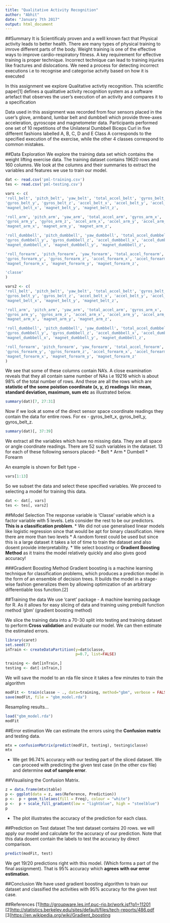 ```yaml
---
title: "Qualitative Activity Recognition"
author: "Abhit"
date: "January 7th 2017"
output: html_document
---
```


##Summary
It is Scientificaly proven and a welll known fact that Physical activity leads to better health. There are many types of physical training to imrove different parts of the body. Weight training is one of the effective ways to improve cardio-respiratory fitness. A key requirement for effective training is proper technique. Incorrect technique can lead to training injuries like fractures and dislocations. We need a process for detecting incorrect executions i.e to recognise and categorise actvity based on how it is executed

In this assignment we explore Qualitative activtiy recognition. This scientific paper[1] defines a qualitative activity recognition system as a software artefact that observes the user’s execution of an activity and compares it to a specification

Data used in this assignment was recorded from four sensors placed in the user's glove, armband, lumbar belt and dumbbell which provide three-axes acceleration, gyroscope and magnetometer data. Participants performed one set of 10 repetitions of the Unilateral Dumbbell Biceps Curl in five different fashions labelled A, B, C, D and E Class A corresponds to the specified execution of the exercise, while the other 4 classes correspond to common mistakes.

##Data Exploration
We explore the training data set which contains the weight lifting exercise data. 
The training dataset contains 19620 rows and 160 columns. We look at the columns and their summaries to extract the variables and features we use to train our model.

```r
dat <- read.csv('pml-training.csv')
tes <- read.csv('pml-testing.csv')
```

```r
vars <- c(
'roll_belt', 'pitch_belt', 'yaw_belt', 'total_accel_belt', 'gyros_belt_x',
'gyros_belt_y', 'gyros_belt_z', 'accel_belt_x', 'accel_belt_y', 'accel_belt_z',
'magnet_belt_x', 'magnet_belt_y', 'magnet_belt_z',

'roll_arm', 'pitch_arm', 'yaw_arm', 'total_accel_arm', 'gyros_arm_x',
'gyros_arm_y', 'gyros_arm_z', 'accel_arm_x', 'accel_arm_y', 'accel_arm_z',
'magnet_arm_x', 'magnet_arm_y', 'magnet_arm_z',

'roll_dumbbell', 'pitch_dumbbell', 'yaw_dumbbell', 'total_accel_dumbbell', 'gyros_dumbbell_x',
'gyros_dumbbell_y', 'gyros_dumbbell_z', 'accel_dumbbell_x', 'accel_dumbbell_y', 'accel_dumbbell_z',
'magnet_dumbbell_x', 'magnet_dumbbell_y', 'magnet_dumbbell_z',

'roll_forearm', 'pitch_forearm', 'yaw_forearm', 'total_accel_forearm', 'gyros_forearm_x',
'gyros_forearm_y', 'gyros_forearm_z', 'accel_forearm_x', 'accel_forearm_y', 'accel_forearm_z',
'magnet_forearm_x', 'magnet_forearm_y', 'magnet_forearm_z',

'classe' 
)

vars2 <- c(
'roll_belt', 'pitch_belt', 'yaw_belt', 'total_accel_belt', 'gyros_belt_x',
'gyros_belt_y', 'gyros_belt_z', 'accel_belt_x', 'accel_belt_y', 'accel_belt_z',
'magnet_belt_x', 'magnet_belt_y', 'magnet_belt_z',

'roll_arm', 'pitch_arm', 'yaw_arm', 'total_accel_arm', 'gyros_arm_x',
'gyros_arm_y', 'gyros_arm_z', 'accel_arm_x', 'accel_arm_y', 'accel_arm_z',
'magnet_arm_x', 'magnet_arm_y', 'magnet_arm_z',

'roll_dumbbell', 'pitch_dumbbell', 'yaw_dumbbell', 'total_accel_dumbbell', 'gyros_dumbbell_x',
'gyros_dumbbell_y', 'gyros_dumbbell_z', 'accel_dumbbell_x', 'accel_dumbbell_y', 'accel_dumbbell_z',
'magnet_dumbbell_x', 'magnet_dumbbell_y', 'magnet_dumbbell_z',

'roll_forearm', 'pitch_forearm', 'yaw_forearm', 'total_accel_forearm', 'gyros_forearm_x',
'gyros_forearm_y', 'gyros_forearm_z', 'accel_forearm_x', 'accel_forearm_y', 'accel_forearm_z',
'magnet_forearm_x', 'magnet_forearm_y', 'magnet_forearm_z'
)
```

We see that some of these columns contain NA's. A close examination reveals that they all contain same number of NAs i.e 19216 which is about 98% of the total number of rows. And these are all the rows which are **statistic of the some poistion coordinate (x, y, z) readings** like **mean, standard deviation, maximum, sum etc** as illustrated below. 
```r
summary(dat)[7, 27:31]
```

Now if we look at some of the direct sensor space coordinate readings they contain the data for entire rows. For ex - gyros_belt_x, gyros_belt_y, gyros_belt_z.

```r
summary(dat)[, 37:39]
```

We extract all the variables which have no missing data. They are all space or angle coordinate readings. There are 52 such variables in the dataset. 13 for each of these following sensors placed-
* Belt
* Arm
* Dumbell
* Forearm

An example is shown for Belt type -
```r
vars[1:13]
```

So we subset the data and select these specified variables. We proceed to selecting a model for training this data.

```r
dat <- dat[, vars]
tes <- tes[, vars2]
```

##Model Selection
The response variable is 'Classe' variable which is a factor variable with 5 levels. Lets consider the rest to be our predictors. **This is a classification problem**. 
* We did not use generalised linear models like logistic regression since that would be apt for binary classification. Here there are more than two levels
* A random forest could be used but since this is a large dataset it takes a lot of time to train the dataset and also dosent provide interpretability.
* We select boosting or **Gradient Boosting Method** as it trains the model relatively quickly and also gives good accuracy!

###Gradient Boosting Method
Gradient boosting is a machine learning technique for classification problems, which produces a prediction model in the form of an ensemble of decision trees. It builds the model in a stage-wise fashion generalizes them by allowing optimization of an arbitrary differentiable loss function.[2]

##Training the data
We use 'caret' package - A machine learning package for R. As it allows for easy slicing of data and training using prebuilt function method 'gbm' (gradient boosting method)

We slice the training data into a 70-30 split into testing and training dataset to perform **Cross validation** and evaluate our model. We can then estimate the estimated errors.

```r
library(caret)
set.seed(7)
inTrain <- createDataPartition(y=dat$classe,
                               p=0.7, list=FALSE)

training <- dat[inTrain,]
testing <- dat[-inTrain,]
```

We will save the model to an rda file since it takes a few minutes to train the algorithm
```r
modFit <- train(classe ~ ., data=training, method="gbm", verbose = FALSE)
save(modFit, file = "gbm_model.rda")
```

Resampling results...
```r
load("gbm_model.rda")
modFit 
```

##Error estimation
We can estimate the errors using the **Confusion matrix** and testing data. 
```r
mtx = confusionMatrix(predict(modFit, testing), testing$classe)
mtx
```
* We get 96.74% accuracy with our testing part of the sliced dataset. We can proceed with predicting the given test case (in the other csv file) and determine **out of sample error**.

##Visualising the Confusion Matrix. 
```r
z = data.frame(mtx$table)
p <- ggplot(data = z, aes(Reference, Prediction)) 
p <-  p + geom_tile(aes(fill = Freq), colour = "white") 
p <-  p + scale_fill_gradient(low = "lightblue", high = "steelblue")
p
```
* The plot illustrates the accuracy of the prediction for each class.

##Prediction on Test dataset
The test dataset contains 20 rows. we will apply our model and calculate for the accuracy of our prediction. Note that this data dosent contain the labels to test the accuracy by direct comparison.
```r
predict(modFit, test)
```
We get 19/20 predictions right with this model. (Which forms a part of the final assignment). That is 95% accuracy which **agrees with our error estimation**.

##Conclusion
We have used gradient boosting algorithm to train our dataset and classified the activities with 95% accuracy for the given test case.

##References
[1]<http://groupware.les.inf.puc-rio.br/work.jsf?p1=11201>
[2]<http://statistics.berkeley.edu/sites/default/files/tech-reports/486.pdf>
[3]<https://en.wikipedia.org/wiki/Gradient_boosting>
